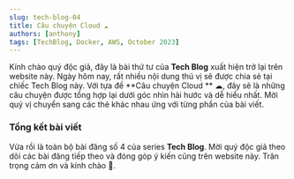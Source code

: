 ```yaml
---
slug: tech-blog-04
title: Câu chuyện Cloud ☁
authors: [anthony]
tags: [TechBlog, Docker, AWS, October 2023]
---
```



Kính chào quý độc giả, đây là bài thứ tư của **Tech Blog** xuất hiện trở lại trên website này.
Ngày hôm nay, rất nhiều nội dung thú vị sẽ được chia sẻ tại chiếc Tech Blog này. Với tựa đề
**Câu chuyện Cloud ** ☁, đây sẽ là những câu chuyện được tổng hợp lại dưới góc nhìn
hài hước và dễ hiểu nhất. Mời quý vị chuyển sang các thẻ khác nhau ứng với từng phần của bài viết.

<!-- truncate -->

<Tabs lazy>
  <TabItem value="one" label="P1" default>
    <FirstPost />
  </TabItem>
  <TabItem value="two" label="P2">
    <SecondPost />
  </TabItem>
  <TabItem value="three" label="P3">
    <ThirdPost />
  </TabItem>
</Tabs>

### Tổng kết bài viết

Vừa rồi là toàn bộ bài đăng số 4 của series **Tech Blog**. Mời quý độc giả theo dõi các bài đăng
tiếp theo và đóng góp ý kiến cũng trên website này. Trân trọng cảm ơn và kính chào 👋.
